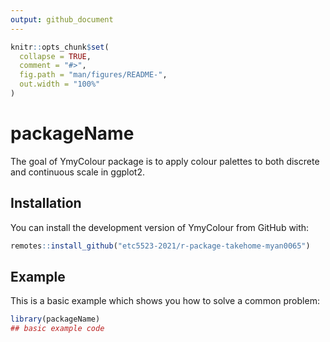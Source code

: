 ```yaml
---
output: github_document
---
```


<!-- README.md is generated from README.Rmd. Please edit that file -->

```r
knitr::opts_chunk$set(
  collapse = TRUE,
  comment = "#>",
  fig.path = "man/figures/README-",
  out.width = "100%"
)
```

# packageName

<!-- badges: start -->
<!-- badges: end -->

The goal of YmyColour package is to apply colour palettes to both discrete and continuous scale in ggplot2.

## Installation

You can install the development version of YmyColour from GitHub with:

```r
remotes::install_github("etc5523-2021/r-package-takehome-myan0065")
```

## Example

This is a basic example which shows you how to solve a common problem:

```r
library(packageName)
## basic example code
```
